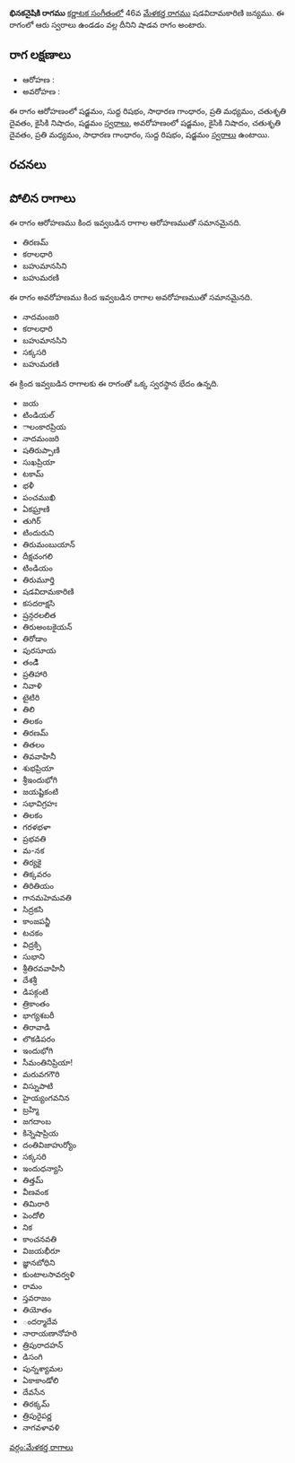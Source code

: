 {{Infobox ragam
	| name          	= భినకనైషికి
	| synonym	    	= 
	| mela          	= 
	| chakra        	= 
	| janaka        	= 
	| type          	= శాడవ
	| arohanam      	= {{svaraC|S|R1|G2|M2|D2|N2|S'}} 
	| avarohanam    	= {{svaraC|S'|N2|D2|M2|G2|R1|S}}
	| jeeva         	=
	| chhaya        	=
	| nyasa         	=
	| vishesha      	= 
	| equivalent  		= 
}}
{{కర్ణాటక సంగీత రాగాలు}}
'''భినకనైషికి రాగము''' [[కర్ణాటక సంగీతం]]లో 46వ [[మేళకర్త రాగము]] షడవిదామకారిణి జన్యము.  ఈ రాగంలో ఆరు స్వరాలు ఉండడం వల్ల దీనిని షాడవ రాగం అంటారు.


==రాగ లక్షణాలు==


* ఆరోహణ : {{svaraC|S|R1|G2|M2|D2|N2|S'}} 
* అవరోహణ : {{svaraC|S'|N2|D2|M2|G2|R1|S}}

ఈ రాగం ఆరోహణంలో షడ్జమం, సుద్ద రిషభం, సాధారణ గాంధారం, ప్రతి మధ్యమం, చతుశృతి దైవతం, కైసికి నిషాదం, షడ్జమం [[స్వరాలు]], అవరోహణంలో షడ్జమం, కైసికి నిషాదం, చతుశృతి దైవతం, ప్రతి మధ్యమం, సాధారణ గాంధారం, సుద్ద రిషభం, షడ్జమం [[స్వరాలు]] ఉంటాయి.

==రచనలు==



==పోలిన రాగాలు==
ఈ రాగం ఆరోహణము కింద ఇవ్వబడిన రాగాల ఆరోహణముతో సమానమైనది.
* తిరణమ్
* కరాలధారి
* బహుమానసిని
* బహుమరణి

ఈ రాగం అవరోహణము కింద ఇవ్వబడిన రాగాల అవరోహణముతో సమానమైనది.
* నాదమంజరి
* కరాలధారి
* బహుమానసిని
* సక్కసరి
* బహుమరణి

ఈ క్రింద ఇవ్వబడిన రాగాలకు ఈ రాగంతో ఒక్క స్వరస్థాన భేదం ఉన్నది.
* జయ
* టిండియల్
* ాలంకారప్రియ
* నాదమంజరి
* షతిరుప్పాణి
* సుఖప్రియా
* టకామ్
* భళీ
* పంచముఖి
* ఏకఘ్రాణి
* తుగిర్
* టిందురుని
* తిరుమంబుయాన్
* దీక్షచంగలి
* టిండియం
* తిరుమూర్తి
* షడవిదామకారిణి
* కసదరాక్షసి
* ష్రన్గరలలిత
* తిరుఅంబకైయన్
* తిరోడాం
* పురసూయ
* తండిి
* ప్రతిహారి
* నివాళి
* టైటిరి
* తిలి
* తిలకం
* తిరణమ్
* తితలం
* తివవాహినీ
* శుభప్రియా
* శ్రీఇందుభోగి
* జయష్టికంటి
* సభావిగ్రహః
* తిలకం
* గరళభళా
* ప్రభవతి
* మ-నక
* తిర్యకై
* తిక్కవరం
* తిరితియం
* గానమహెమవతి
* సిద్రకసి
* కాంజపన్జీ
* టచకం
* విద్రక్సి
* సుభాని
* శ్రీతిరవవాహినీ
* దేశశ్రీ
* డిపక్గంటి
* త్రికాంతం
* భాగ్యశబరీ
* తిరావాడి
* లొకడిపరం
* ఇందుభోగి
* సీమంతినిప్రియా!
* మరువగగౌరి
* విస్నుపాటి
* హైయ్యంగవనిన
* బ్రహ్మి
* జగదాంబ
* కిన్నెషాప్రియ
* దంతివిజాహుర్యోం
* సక్కసరి
* ఇందుధన్యాసి
* తిత్తమ్
* వీణవంక
* తిమిరారి
* పెందోలి
* నిక
* కాంచనవతి
* విజయభీరూ
* జ్ఞానబోధిని
* కుంటాలసావర్వళి
* రామం
* స్తవరాజం
* తియోతం
* ందర్మాదేవ
* నారాయణానోహరి
* త్రిపురాదహన్
* డిసంగి
* పున్నశ్యామల
* ఏకాకాండోలి
* దేవసేన
* తిరక్కమ్
* త్రిపురైపర్ణ
* నాగవళావళి



[[వర్గం:మేళకర్త రాగాలు]]